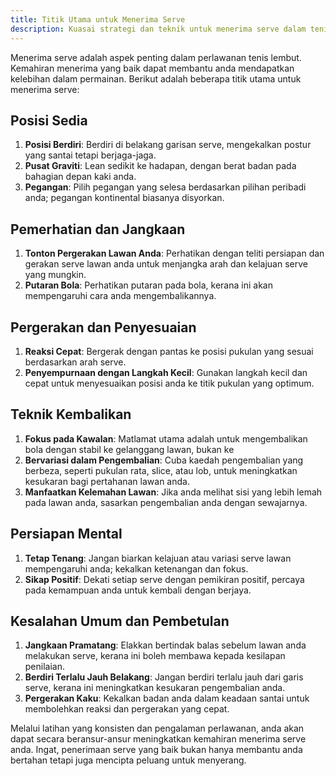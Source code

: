 ```yaml
---
title: Titik Utama untuk Menerima Serve
description: Kuasai strategi dan teknik untuk menerima serve dalam tenis lembut
---
```


Menerima serve adalah aspek penting dalam perlawanan tenis lembut. Kemahiran menerima yang baik dapat membantu anda mendapatkan kelebihan dalam permainan. Berikut adalah beberapa titik utama untuk menerima serve:

## Posisi Sedia

1. **Posisi Berdiri**: Berdiri di belakang garisan serve, mengekalkan postur yang santai tetapi berjaga-jaga.
2. **Pusat Graviti**: Lean sedikit ke hadapan, dengan berat badan pada bahagian depan kaki anda.
3. **Pegangan**: Pilih pegangan yang selesa berdasarkan pilihan peribadi anda; pegangan kontinental biasanya disyorkan.

## Pemerhatian dan Jangkaan

1. **Tonton Pergerakan Lawan Anda**: Perhatikan dengan teliti persiapan dan gerakan serve lawan anda untuk menjangka arah dan kelajuan serve yang mungkin.
2. **Putaran Bola**: Perhatikan putaran pada bola, kerana ini akan mempengaruhi cara anda mengembalikannya.

## Pergerakan dan Penyesuaian

1. **Reaksi Cepat**: Bergerak dengan pantas ke posisi pukulan yang sesuai berdasarkan arah serve.
2. **Penyempurnaan dengan Langkah Kecil**: Gunakan langkah kecil dan cepat untuk menyesuaikan posisi anda ke titik pukulan yang optimum.

## Teknik Kembalikan

1. **Fokus pada Kawalan**: Matlamat utama adalah untuk mengembalikan bola dengan stabil ke gelanggang lawan, bukan ke
2. **Bervariasi dalam Pengembalian**: Cuba kaedah pengembalian yang berbeza, seperti pukulan rata, slice, atau lob, untuk meningkatkan kesukaran bagi pertahanan lawan anda.
3. **Manfaatkan Kelemahan Lawan**: Jika anda melihat sisi yang lebih lemah pada lawan anda, sasarkan pengembalian anda dengan sewajarnya.

## Persiapan Mental

1. **Tetap Tenang**: Jangan biarkan kelajuan atau variasi serve lawan mempengaruhi anda; kekalkan ketenangan dan fokus.
2. **Sikap Positif**: Dekati setiap serve dengan pemikiran positif, percaya pada kemampuan anda untuk kembali dengan berjaya.

## Kesalahan Umum dan Pembetulan

1. **Jangkaan Pramatang**: Elakkan bertindak balas sebelum lawan anda melakukan serve, kerana ini boleh membawa kepada kesilapan penilaian.
2. **Berdiri Terlalu Jauh Belakang**: Jangan berdiri terlalu jauh dari garis serve, kerana ini meningkatkan kesukaran pengembalian anda.
3. **Pergerakan Kaku**: Kekalkan badan anda dalam keadaan santai untuk membolehkan reaksi dan pergerakan yang cepat.

Melalui latihan yang konsisten dan pengalaman perlawanan, anda akan dapat secara beransur-ansur meningkatkan kemahiran menerima serve anda. Ingat, penerimaan serve yang baik bukan hanya membantu anda bertahan tetapi juga mencipta peluang untuk menyerang.